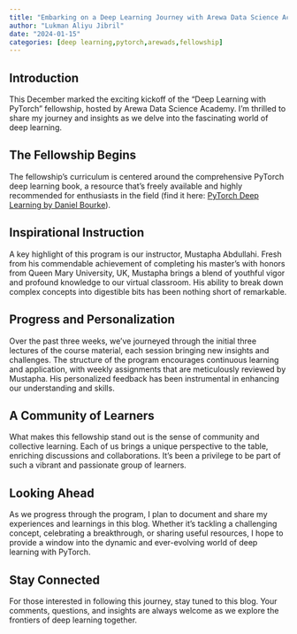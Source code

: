 ```yaml
---
title: "Embarking on a Deep Learning Journey with Arewa Data Science Academy's Deep Learning with PyTorch Fellowship"
author: "Lukman Aliyu Jibril"
date: "2024-01-15"
categories: [deep learning,pytorch,arewads,fellowship]
---
```



## Introduction

This December marked the exciting kickoff of the "Deep Learning with PyTorch" fellowship, hosted by Arewa Data Science Academy. I'm thrilled to share my journey and insights as we delve into the fascinating world of deep learning.

## The Fellowship Begins

The fellowship's curriculum is centered around the comprehensive PyTorch deep learning book, a resource that's freely available and highly recommended for enthusiasts in the field (find it here: [PyTorch Deep Learning by Daniel Bourke](https://github.com/mrdbourke/pytorch-deep-learning)).

## Inspirational Instruction

A key highlight of this program is our instructor, Mustapha Abdullahi. Fresh from his commendable achievement of completing his master's with honors from Queen Mary University, UK, Mustapha brings a blend of youthful vigor and profound knowledge to our virtual classroom. His ability to break down complex concepts into digestible bits has been nothing short of remarkable.

## Progress and Personalization

Over the past three weeks, we've journeyed through the initial three lectures of the course material, each session bringing new insights and challenges. The structure of the program encourages continuous learning and application, with weekly assignments that are meticulously reviewed by Mustapha. His personalized feedback has been instrumental in enhancing our understanding and skills.

## A Community of Learners

What makes this fellowship stand out is the sense of community and collective learning. Each of us brings a unique perspective to the table, enriching discussions and collaborations. It's been a privilege to be part of such a vibrant and passionate group of learners.

## Looking Ahead

As we progress through the program, I plan to document and share my experiences and learnings in this blog. Whether it's tackling a challenging concept, celebrating a breakthrough, or sharing useful resources, I hope to provide a window into the dynamic and ever-evolving world of deep learning with PyTorch.

## Stay Connected
For those interested in following this journey, stay tuned to this blog. Your comments, questions, and insights are always welcome as we explore the frontiers of deep learning together.

